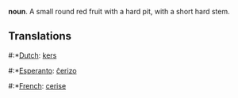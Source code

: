 '''noun'''. A small round red fruit with a hard pit, with a short hard stem.

==Translations==

#:*[[Dutch]]: [[kers]]
#:*[[Esperanto]]: [[ĉerizo]]
#:*[[French]]: [[cerise]]